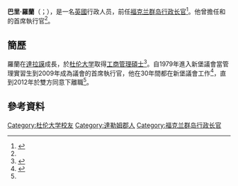 {{多個問題|
{{Expand|time=2016-11-21T10:12:09+00:00}}
{{请求翻译|time=2016-11-21T10:12:09+00:00}}
}}
{{Infobox Officeholder
|name	          = 巴里·羅蘭
|image            = 
|native_name      = Barry Rowland
|native_name_lang = en
|office         = [[福克兰群岛行政长官|福克兰群岛行政长官]]
|1blankname     = [[福克兰群岛总督|总督]]
|1namedata      ={{le|科林·羅伯茨 (外交官)|Colin Roberts (diplomat)|科林·羅伯茨}}
|term_start     = 2016年10月3日
|term_end       =
|predecessor    = {{le|基思·帕吉特|Keith Padgett}}
|successor      =
|birth_date     = 1961年8月
|birth_place    = 
|death_date     = 
|death_place    = 
|nationality    = {{GBR}}
|居住地        = {{flag|福克兰群岛}}
|spouse         = 
|religion       = 
|children       = 
|alma_mater     = [[杜伦大学|杜伦大学]]
|party          = [[無黨籍|無黨籍]]
|website        = 
}}

'''巴里·羅蘭'''（{{lang-en|Barry Rowland}}；{{bd|1961年|8月|}}），是一名[[英國|英國]]行政人员，前任[[福克兰群岛行政长官|福克兰群岛行政长官]]<ref name="MercoPress">{{cite news |url=http://en.mercopress.com/2016/06/02/falkland-s-set-to-appoint-barry-rowland-as-new-chief-executive |title=Falkland’s set to appoint Barry Rowland as new Chief Executive |date=2 June 2016 |newspaper=[[MercoPress|MercoPress]] |publisher= |accessdate=8 August 2016 |archive-date=2020-08-15 |archive-url=https://web.archive.org/web/20200815203236/https://en.mercopress.com/2016/06/02/falkland-s-set-to-appoint-barry-rowland-as-new-chief-executive |dead-url=no }}</ref>。他曾擔任{{le|諾森伯蘭郡理事會|Northumberland County Council}}和{{le|新堡議會|Newcastle City Council}}的首席執行官<ref name="MercoPress"/>。

==簡歷==
羅蘭在[[達拉謨|達拉謨]]成長，於[[杜伦大学|杜伦大学]]取得[[工商管理碩士|工商管理碩士]]<ref>{{cite web |url= http://www.ncl.ac.uk/congregations/assets/documents/BarryRowlandCitationFinal_000.pdf |last= Bruce |first= Vicki |author-link= Vicki Bruce |title= Barry Alan Rowland |date=  |publisher= [[Newcastle_University|Newcastle University]] |accessdate= 8 August 2016 |deadurl= yes |archiveurl= https://web.archive.org/web/20151024020744/http://www.ncl.ac.uk/congregations/assets/documents/BarryRowlandCitationFinal_000.pdf |archivedate= 2015年10月24日 }}</ref>。自1979年進入新堡議會當管理實習生到2009年成為議會的首席執行官，他在30年間都在新堡議會工作<ref name="LGE">{{cite news |last=Regan |first=Danielle |date=22 August 2012 |title=Newcastle City Council’s chief executive, Barry Rowland, steps down |url=http://www.localgovernmentexecutive.co.uk/news/newcastle-city-council%E2%80%99s-chief-executive-barry-rowland-steps-down |newspaper=Local Government Executive |location= |access-date=8 August 2016 |archive-date=2016-09-15 |archive-url=https://web.archive.org/web/20160915033116/http://www.localgovernmentexecutive.co.uk/news/newcastle-city-council%E2%80%99s-chief-executive-barry-rowland-steps-down |dead-url=yes }}</ref>，直到2012年於雙方同意下離職<ref name="MercoPress"/>。

==參考資料==
{{reflist}}

{{s-start}}
{{s-off}}
{{s-bef|before={{le|基思·帕吉特|Keith Padgett}}}}
{{s-ttl|title=[[福克兰群岛行政长官|福克兰群岛行政长官]]|years=2016年－}}
{{s-inc}}
{{s-end}}

{{Authority control}}
{{DEFAULTSORT:Rowland, Barry}}

[[Category:杜伦大学校友|Category:杜伦大学校友]]
[[Category:達勒姆郡人|Category:達勒姆郡人]]
[[Category:福克兰群岛行政长官|Category:福克兰群岛行政长官]]